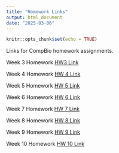 ```yaml
---
title: "Homework Links"
output: html_document
date: "2025-03-06"
---
```


```r
knitr::opts_chunk$set(echo = TRUE)
```
Links for CompBio homework assignments.


Week 3 Homework [HW3 Link](Homework3.html)

Week 4 Homework [HW 4 Link](Homework4.html)

Week 5 Homework [HW 5 Link](Homework5.html)

Week 6 Homework [HW 6 Link](Homework6.html)

Week 7 Homework [HW 7 Link](Homework7.html)

Week 8 Homework [HW 8 Link](Homework8.html)

Week 9 Homework [HW 9 Link](Homework9.zip)

Week 10 Homework [HW 10 Link](Homework10.html)